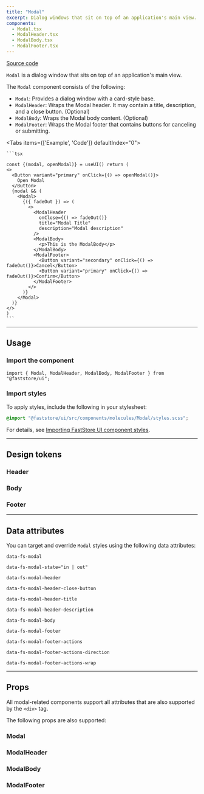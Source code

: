 ```yaml
---
title: "Modal"
excerpt: Dialog windows that sit on top of an application's main view.
components:
  - Modal.tsx
  - ModalHeader.tsx
  - ModalBody.tsx
  - ModalFooter.tsx
---
```


[<i class="fa-brands fa-github"></i> Source code](https://github.com/vtex/faststore/tree/main/packages/components/src/molecules/Modal)

`Modal` is a dialog window that sits on top of an application's main view.

The `Modal` component consists of the following:

- `Modal`: Provides a dialog window with a card-style base.
- `ModalHeader`: Wraps the Modal header. It may contain a title, description, and a close button. (Optional)
- `ModalBody`: Wraps the Modal body content. (Optional)
- `ModalFooter`: Wraps the Modal footer that contains buttons for canceling or submitting.

<Tabs items={['Example', 'Code']} defaultIndex="0">
  <Tab>
    <OverviewSection>
      <ModalTemplate />
    </OverviewSection>
  </Tab>
  <Tab>
  
    ```tsx

    const {(modal, openModal)} = useUI() return (
    <>
      <Button variant="primary" onClick={() => openModal()}>
        Open Modal
      </Button>
      {modal && (
        <Modal>
          {({ fadeOut }) => (
            <>
              <ModalHeader
                onClose={() => fadeOut()}
                title="Modal Title"
                description="Modal description"
              />
              <ModalBody>
                <p>This is the ModalBody</p>
              </ModalBody>
              <ModalFooter>
                <Button variant="secondary" onClick={() => fadeOut()}>Cancel</Button>
                <Button variant="primary" onClick={() => fadeOut()}>Confirm</Button>
              </ModalFooter>
            </>
          )}
        </Modal>
      )}
    </>
    )
    ```

  </Tab>
</Tabs>

---

## Usage

### Import the component

```tsx
import { Modal, ModalHeader, ModalBody, ModalFooter } from "@faststore/ui";
```

### Import styles

To apply styles, include the following in your stylesheet:

```scss
@import "@faststore/ui/src/components/molecules/Modal/styles.scss";
```

For details, see [Importing FastStore UI component styles](https://developers.vtex.com/docs/guides/faststore/using-themes-importing-ui-components-styles).

---

## Design tokens

<TokenTable>
  <TokenRow token="--fs-modal-position-top" value="30vh" />
  <TokenRow token="--fs-modal-position-right" value="var(--fs-spacing-4)" />
  <TokenRow token="--fs-modal-position-left" value="var(--fs-spacing-4)" />
  <TokenRow
    token="--fs-modal-max-width"
    value="calc(var(--fs-grid-breakpoint-desktop) / 3)"
  />
  <TokenRow token="--fs-modal-min-height" value="var(--fs-spacing-5)" />
  <TokenRow token="--fs-modal-margin" value="auto" />
  <TokenRow
    token="--fs-modal-background-color"
    value="var(--fs-color-body-bkg)"
    isColor
  />
  <TokenRow token="--fs-modal-border-radius" value="var(--fs-border-radius)" />
  <TokenDivider />
  <TokenRow token="--fs-modal-width-tablet" value="calc(100vw / 3)" />
  <TokenRow
    token="--fs-modal-min-width-tablet"
    value="calc(var(--fs-grid-breakpoint-desktop) / 3)"
  />
  <TokenDivider />
  <TokenRow
    token="--fs-modal-transition-timing"
    value="var(--fs-transition-timing)"
  />
  <TokenRow token="--fs-modal-transition-property" value="transform" />
  <TokenRow token="--fs-modal-transition-in-function" value="ease-in" />
  <TokenRow token="--fs-modal-transition-out-function" value="ease-in" />
</TokenTable>

### Header

<TokenTable>
  <TokenRow
    token="--fs-modal-header-padding"
    value="var(--fs-spacing-4) var(--fs-spacing-7) var(--fs-spacing-4) var(--fs-spacing-4)"
  />
  <TokenDivider />
  <TokenRow token="--fs-modal-header-title-margin-bottom" value=".625rem" />
  <TokenRow
    token="--fs-modal-header-title-size"
    value="var(--fs-text-size-lead)"
  />
  <TokenRow
    token="--fs-modal-header-title-weight"
    value="var(--fs-text-weight-bold)"
  />
  <TokenRow token="--fs-modal-header-title-line-height" value="1.2" />
  <TokenDivider />
  <TokenRow
    token="--fs-modal-header-description-size"
    value="var(--fs-text-size-body)"
  />
  <TokenRow token="--fs-modal-header-description-line-height" value="1.5" />
  <TokenRow
    token="--fs-modal-header-description-color"
    value="var(--fs-color-text-light)"
    isColor
  />
  <TokenDivider />
  <TokenRow token="--fs-modal-header-close-button-position-top" value="0" />
  <TokenRow token="--fs-modal-header-close-button-position-right" value="0" />
</TokenTable>

### Body

<TokenTable>
  <TokenRow
    token="--fs-modal-body-padding"
    value="var(--fs-spacing-1) var(--fs-spacing-4) var(--fs-spacing-5)"
  />
</TokenTable>

### Footer

<TokenTable>
  <TokenRow
    token="--fs-modal-footer-padding"
    value="var(--fs-spacing-3) 0 var(--fs-spacing-3)"
  />
  <TokenRow
    token="--fs-modal-footer-box-shadow"
    value="0 -1px 15px 0 rgb(0 0 0 / 10.2%)"
  />
  <TokenRow
    token="--fs-modal-footer-actions-padding"
    value="var(--fs-spacing-1) var(--fs-spacing-4)"
  />
  <TokenRow token="--fs-modal-footer-actions-gap" value="var(--fs-spacing-3)" />
</TokenTable>

---

## Data attributes

You can target and override `Modal` styles using the following data attributes:

`data-fs-modal`

`data-fs-modal-state="in | out"`

`data-fs-modal-header`

`data-fs-modal-header-close-button`

`data-fs-modal-header-title`

`data-fs-modal-header-description`

`data-fs-modal-body`

`data-fs-modal-footer`

`data-fs-modal-footer-actions`

`data-fs-modal-footer-actions-direction`

`data-fs-modal-footer-actions-wrap`

---

## Props

All modal-related components support all attributes that are also supported by the `<div>` tag.

The following props are also supported:

### Modal

<ComponentPropsSection component="Modal" />

### ModalHeader

<ComponentPropsSection component="ModalHeader" />

### ModalBody

<ComponentPropsSection component="ModalBody" />

### ModalFooter

<ComponentPropsSection component="ModalFooter" />
